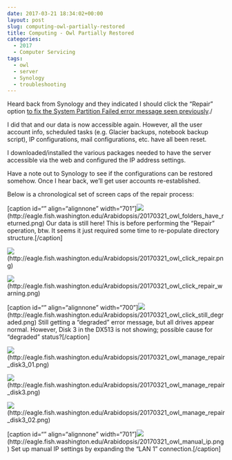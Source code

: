 ```yaml
---
date: 2017-03-21 18:34:02+00:00
layout: post
slug: computing-owl-partially-restored
title: Computing - Owl Partially Restored
categories:
  - 2017
  - Computer Servicing
tags:
  - owl
  - server
  - Synology
  - troubleshooting
---
```


Heard back from Synology and they indicated I should click the "Repair" option [to fix the System Partition Failed error message seen previously](https://robertslab.github.io/sams-notebook/posts/2017/2017-03-18-troubleshooting-synology-nas-owl-down-after-update/)./

I did that and our data is now accessible again. However, all the user account info, scheduled tasks (e.g. Glacier backups, notebook backup script), IP configurations, mail configurations, etc. have all been reset.

I downloaded/installed the various packages needed to have the server accessible via the web and configured the IP address settings.

Have a note out to Synology to see if the configurations can be restored somehow. Once I hear back, we'll get user accounts re-established.

Below is a chronological set of screen caps of the repair process:



[caption id="" align="alignnone" width="701"]![](https://eagle.fish.washington.edu/Arabidopsis/20170321_owl_folders_have_returned.png)(http://eagle.fish.washington.edu/Arabidopsis/20170321_owl_folders_have_returned.png) Our data is still here! This is before performing the "Repair" operation, btw. It seems it just required some time to re-populate directory structure.[/caption]





![](https://eagle.fish.washington.edu/Arabidopsis/20170321_owl_click_repair.png)(http://eagle.fish.washington.edu/Arabidopsis/20170321_owl_click_repair.png)



![](https://eagle.fish.washington.edu/Arabidopsis/20170321_owl_click_repair_warning.png)(http://eagle.fish.washington.edu/Arabidopsis/20170321_owl_click_repair_warning.png)



[caption id="" align="alignnone" width="700"]![](https://eagle.fish.washington.edu/Arabidopsis/20170321_owl_click_still_degraded.png)(http://eagle.fish.washington.edu/Arabidopsis/20170321_owl_click_still_degraded.png) Still getting a "degraded" error message, but all drives appear normal. However, Disk 3 in the DX513 is not showing; possible cause for "degraded" status?[/caption]



![](https://eagle.fish.washington.edu/Arabidopsis/20170321_owl_manage_repair_disk3_01.png)(http://eagle.fish.washington.edu/Arabidopsis/20170321_owl_manage_repair_disk3_01.png)



![](https://eagle.fish.washington.edu/Arabidopsis/20170321_owl_manage_repair_disk3.png)(http://eagle.fish.washington.edu/Arabidopsis/20170321_owl_manage_repair_disk3.png)



![](https://eagle.fish.washington.edu/Arabidopsis/20170321_owl_manage_repair_disk3_02.png)(http://eagle.fish.washington.edu/Arabidopsis/20170321_owl_manage_repair_disk3_02.png)



[caption id="" align="alignnone" width="701"]![](https://eagle.fish.washington.edu/Arabidopsis/20170321_owl_manual_ip.png)(http://eagle.fish.washington.edu/Arabidopsis/20170321_owl_manual_ip.png) Set up manual IP settings by expanding the "LAN 1" connection.[/caption]
